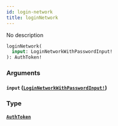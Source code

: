 ```yaml
---
id: login-network
title: loginNetwork
---
```


No description

```graphql
loginNetwork(
  input: LoginNetworkWithPasswordInput!
): AuthToken!

```

### Arguments

#### `input` ([`LoginNetworkWithPasswordInput!`](/docs/graphql/inputs/login-network-with-password-input))

### Type

#### [`AuthToken`](/docs/graphql/objects/auth-token)
